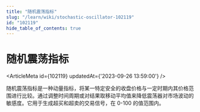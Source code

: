 ```yaml
---
title: "随机震荡指标"
slug: "/learn/wiki/stochastic-oscillator-102119"
id: "102119"
hide_table_of_contents: true
---
```



# 随机震荡指标

<ArticleMeta id={102119} updatedAt={'2023-09-26 13:59:00'} />
<div className='border-solid border-b border-t-0 my-4 border-[var(--ifm-color-gray-300)]' />

随机震荡指标是一种动量指标，将某一特定安全的收盘价格与一定时期内其价格范围进行比较。通过调整时间周期或对结果取移动平均值来降低震荡器对市场波动的敏感度。它用于生成超买和超卖的交易信号，在 0-100 的值范围内。

